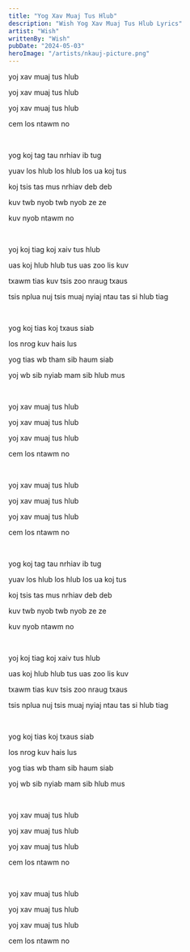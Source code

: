 ```yaml
---
title: "Yog Xav Muaj Tus Hlub"
description: "Wish Yog Xav Muaj Tus Hlub Lyrics"
artist: "Wish"
writtenBy: "Wish"
pubDate: "2024-05-03"
heroImage: "/artists/nkauj-picture.png"
---
```


yoj xav muaj tus hlub

yoj xav muaj tus hlub

yoj xav muaj tus hlub

cem los ntawm no

<br />

yog koj tag tau nrhiav ib tug

yuav los hlub los hlub los ua koj tus

koj tsis tas mus nrhiav deb deb

kuv twb nyob twb nyob ze ze

kuv nyob ntawm no

<br />

yoj koj tiag koj xaiv tus hlub

uas koj hlub hlub tus uas zoo lis kuv

txawm tias kuv tsis zoo nraug txaus

tsis nplua nuj tsis muaj nyiaj ntau tas si hlub tiag

<br />

yog koj tias koj txaus siab

los nrog kuv hais lus

yog tias wb tham sib haum siab

yoj wb sib nyiab mam sib hlub mus

<br />

yoj xav muaj tus hlub

yoj xav muaj tus hlub

yoj xav muaj tus hlub

cem los ntawm no

<br />

yoj xav muaj tus hlub

yoj xav muaj tus hlub

yoj xav muaj tus hlub

cem los ntawm no

<br />

yog koj tag tau nrhiav ib tug

yuav los hlub los hlub los ua koj tus

koj tsis tas mus nrhiav deb deb

kuv twb nyob twb nyob ze ze

kuv nyob ntawm no

<br />

yoj koj tiag koj xaiv tus hlub

uas koj hlub hlub tus uas zoo lis kuv

txawm tias kuv tsis zoo nraug txaus

tsis nplua nuj tsis muaj nyiaj ntau tas si hlub tiag

<br />

yog koj tias koj txaus siab

los nrog kuv hais lus

yog tias wb tham sib haum siab

yoj wb sib nyiab mam sib hlub mus

<br />

yoj xav muaj tus hlub

yoj xav muaj tus hlub

yoj xav muaj tus hlub

cem los ntawm no

<br />

yoj xav muaj tus hlub

yoj xav muaj tus hlub

yoj xav muaj tus hlub

cem los ntawm no
